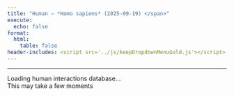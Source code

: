 ```yaml
---
title: "Human – *Homo sapiens* (2025-09-19) </span>"
execute:
  echo: false
format:
  html:
    table: false
header-includes: <script src='../js/keepDropdownMenuGold.js'></script>
---
```


***

```{=html}

<div id="loading-widget" class="loading-container">
  <div class="loading-spinner"></div>
  <div class="loading-text">Loading human interactions database...</div>
  <div class="loading-subtext">This may take a few moments</div>
</div>

<div id="table-content" style="opacity: 0;">
<!-- Injected automatically via Jinja -->
<link rel="stylesheet" href="https://cdn.datatables.net/1.13.6/css/jquery.dataTables.min.css">
<link rel="stylesheet" href="https://cdn.datatables.net/buttons/2.4.1/css/buttons.dataTables.min.css">
<link rel="stylesheet" href="https://cdn.datatables.net/responsive/2.5.0/css/responsive.dataTables.min.css">
<link rel="stylesheet" href="https://cdn.datatables.net/select/1.7.0/css/select.dataTables.min.css">
<link rel="stylesheet" href="https://cdnjs.cloudflare.com/ajax/libs/font-awesome/6.0.0-beta3/css/all.min.css">
<style>
    .dt-buttons {
        position: relative;
        z-index: 2; /* Your original value */
    }
    
    .dt-button-collection {
        z-index: 101; /* Your original value */
    }
    
    /* Mobile-only fixes for button collection */
    @media (max-width: 768px) {
        .dt-button-collection {
            z-index: 9999 !important;
            position: fixed !important;
            top: 10% !important; /* Move down from top to prevent cutting */
            left: 50% !important;
            transform: translateX(-50%) !important; /* Only horizontal centering */
            max-height: 80vh !important;
            max-width: 95vw !important;
            overflow-y: auto !important;
            box-shadow: 0 4px 12px rgba(0,0,0,0.15) !important;
            border-radius: 4px !important;
        }
        
        /* Ensure DataTable wrapper doesn't clip the dropdown */
        .dataTables_wrapper {
            overflow: visible !important;
        }
        
        /* Center-align and make buttons wrap properly */
        .dataTables_wrapper .dt-buttons {
            float: none !important;
            display: flex !important;
            flex-wrap: wrap !important;
            justify-content: center !important; /* Center align buttons */
            gap: 5px !important;
            width: 100% !important;
            max-width: 100% !important;
            overflow: visible !important;
        }
        
        /* Make individual buttons responsive */
        .dt-buttons .dt-button {
            flex: 0 1 auto !important;
            min-width: 0 !important;
            white-space: nowrap !important;
            font-size: 0.8rem !important;
            padding: 0.3rem 0.5rem !important;
        }
        
        .selection-counter {
            float: right;
            display: block;
            margin: 10px 10px 10px 0;
            text-align: right;
        }
    }
    
    /* Your existing styles with z-index adjustments */
    :root {
        --table-underline-offset: 1px;
        --table-underline-thickness: 1px;
        --table-line-height: 1.1;
    }
    
    table.dataTable {
        --underline-offset: var(--table-underline-offset);
        --underline-thickness: var(--table-underline-thickness);
        line-height: var(--table-line-height);
    }
    
    table.dataTable thead th {
        font-size: 90% !important;
    }
    
    table.dataTable tbody td {
        font-size: 90% !important;
    }
    
    table.dataTable.compact tbody td {
        padding-top: 5px !important;
        padding-bottom: 5px !important;
    }
    
    input[type="text"]::placeholder {
        font-style: italic;
        font-size: 80%;
    }
    
    .dataTables_wrapper .dataTables_info {
        font-weight: bold;
        margin-left: 0px !important;
        padding-top: 8px !important;
        clear: none !important;
    }
    
    .dataTables_wrapper .dt-buttons {
        float: left !important;
    }
    
    #top_info_display {
        float: none !important;
        text-align: right;
    }
    
    .selection-counter {
        color: #1f4eb6;
        font-weight: bold;
        font-size: 80%;
        float: right;
        margin-top: 8px;
        margin-right: 0px;
        padding: 5px 10px;
        background: #f9f9f9;
        border: 1px solid #ddd;
        border-radius: 4px;
        clear: right;
        text-align: right;
    }
    
    @media (max-width: 768px) {
        .selection-counter {
            float: right;
            display: block;
            margin: 10px 10px 10px 0;
            text-align: right;
        }
    }
    
    .top-controls-container {
        display: flex;
        align-items: center;
        justify-content: space-between;
        width: 100%;
        margin-bottom: 10px;
    }
    
    .buttons-container {
        display: flex;
        align-items: center;
        gap: 5px;
        flex-wrap: wrap;
    }
    
    @media (max-width: 768px) {
        .top-controls-container {
            flex-direction: column;
            align-items: flex-start;
            gap: 10px;
        }
    }
    
    .dataTables_wrapper .dt-layout-row.dt-layout-top .dt-layout-cell.dt-start {
        display: flex;
        align-items: center;
        flex-wrap: wrap;
        gap: 2px;
    }
    
    .custom-info-container {
        display: inline-flex;
        align-items: center;
        gap: 5px;
    }
    
    .custom-info-container .fa-solid {
        font-size: 1em;
        color: darkgreen;
    }
    
    .dataTables_wrapper .dt-buttons {
        display: inline-flex;
        gap: 5px;
    }
    
    /* Checkbox styles remain the same */
    table.dataTable tbody tr.selected td.select-checkbox::after {
        content: '✓';
        font-size: 0.8rem;
        color: #333;
        font-weight: bold;
        position: absolute;
        top: 50%;
        left: 50%;
        transform: translate(-50%, -50%);
        line-height: 1;
        pointer-events: none;
    }
    
    table.dataTable.compact>tbody>tr.selected>td.select-checkbox:after, 
    table.dataTable.compact>tbody>tr.selected>th.select-checkbox:after{
        margin-top: -0.025rem;
        margin-left: -0.05rem;
    }
    
    table.dataTable td.select-checkbox::before {
        position: relative;
    }
    
    table.dataTable td.select-checkbox {
        text-align: center;
        vertical-align: middle;
        padding: 0.5rem;
        width: 3.5rem;
        min-width: 2.5rem;
        position: relative;
    }
    
    table.dataTable tbody tr.selected td.select-checkbox::before {
        background: #f0f8ff;
        border-color: #337ab7;
    }
    
    table.dataTable.compact>tbody>tr>td.select-checkbox:before,
    table.dataTable.compact>tbody>tr>th.select-checkbox:before {
        margin-top: -0.3rem;
    }
    
    @media (max-width: 768px) {
        table.dataTable td.select-checkbox {
            padding: 0.25rem;
            width: 2rem;
            min-width: 1.5rem;
        }
    
        table.dataTable td.select-checkbox::before {
            width: 0.8rem;
            height: 0.8rem;
        }
        
        table.dataTable.compact>tbody>tr>td.select-checkbox:before,
        table.dataTable.compact>tbody>tr>th.select-checkbox:before {
            margin-top: -0.4rem;
        }
    
        table.dataTable tbody tr.selected td.select-checkbox::after {
            font-size: 0.7rem;
        }
    }
    
    /* Additional mobile fix for very small screens */
    @media (max-width: 480px) {
        .selection-counter {
            float: left;
            display: block;
            text-align: left;
            margin: 0 0 5px 0 !important;
        }
         .dt-button-collection {
            z-index: 10000 !important;
            position: fixed !important;
            max-width: 90vw; /* Prevent it from being too wide */
        }
        
    /* Make individual buttons full width on very small screens */
        .buttons-container {
            flex-direction: column; !important;
            width: 100%; /* Take full width */
            gap: 5px;
        }
        
        .dt-buttons {
            width: 100% !important; /* Full width for button container */
            display: flex !important;
            flex-direction: column !important; /* Stack buttons vertically */
            gap: 5px;
        }
        
        .dt-button {
            width: 100% !important; /* Each button takes full width */
            box-sizing: border-box;
            white-space: nowrap !important;
        }
        
        table.dataTable td.select-checkbox {
            padding: 0.2rem;
            width: 1.5rem;
            min-width: 1.2rem;
        }
    
        table.dataTable td.select-checkbox::before {
            width: 0.5rem;
            height: 0.5rem;
        }
    
        table.dataTable tbody tr.selected td.select-checkbox::after {
            font-size: 0.6rem;
        }
        
        input[type="text"]::placeholder {
            font-size: 60% !important;
        }
    }
    
    .dataTables_filter {
        display: none !important;
    }
</style>

<table id="human-table" class="display nowrap cell-border compact" style="width:100%">
    <thead></thead>
    <tfoot></tfoot>
</table>

<script src="https://code.jquery.com/jquery-3.7.0.min.js"></script>
<script src="https://cdn.datatables.net/1.13.6/js/jquery.dataTables.min.js"></script>
<script src="https://cdn.datatables.net/responsive/2.5.0/js/dataTables.responsive.min.js"></script>
<script src="https://cdn.datatables.net/buttons/2.4.1/js/dataTables.buttons.min.js"></script>
<script src="https://cdn.datatables.net/buttons/2.4.1/js/buttons.colVis.min.js"></script>
<script src="https://cdn.datatables.net/select/1.7.0/js/dataTables.select.min.js"></script>

<script src="https://cdnjs.cloudflare.com/ajax/libs/jszip/3.10.1/jszip.min.js"></script>

<script src="https://cdn.datatables.net/buttons/2.4.1/js/buttons.html5.min.js"></script>
<script src="https://cdn.datatables.net/buttons/2.4.1/js/buttons.copy.min.js"></script>


<script>

$.getJSON("../JSON/human_gene_pair.json", function(data) {

    const columns = [
  {
    "data": "Interaction_ID",
    "title": "<span title=\"Unique ConnectomeDB ID for each ligand\u2013receptor pair\">Interaction ID</span>"
  },
  {
    "data": "LR_Pair",
    "title": "<span title=\"Ligand-receptor Pair\">LR Pair</span>"
  },
  {
    "data": "Evidence",
    "title": "<span title=\"Direct: experimentally verified; Inferred: inferred from orthology\">Evidence</span>"
  },
  {
    "data": "AI_summary",
    "title": "<span title=\"Click the icon below to run Perplexity on the Human LR pair\">AI summary</span>"
  },
  {
    "data": "Ligand_Symbols",
    "title": "<span title=\"Official gene symbol (aliases, old names)\">Ligand Symbols</span>"
  },
  {
    "data": "Receptor_Symbols",
    "title": "<span title=\"Official gene symbol (aliases, old names)\">Receptor Symbols</span>"
  },
  {
    "data": "Ligand_HGNC_ID",
    "title": "<span title=\"HGNC gene ID for the ligand (link to HGNC)\">Ligand HGNC ID</span>"
  },
  {
    "data": "Receptor_HGNC_ID",
    "title": "<span title=\"HGNC gene ID for the receptor (link to HGNC)\">Receptor HGNC ID</span>"
  },
  {
    "data": "Ligand_ENSEMBL_ID",
    "title": "<span title=\"ENSEMBL gene ID for the ligand (link to ENSEMBL)\">Ligand ENSEMBL ID</span>"
  },
  {
    "data": "Receptor_ENSEMBL_ID",
    "title": "<span title=\"ENSEMBL gene ID for the receptor (link to ENSEMBL)\">Receptor ENSEMBL ID</span>"
  },
  {
    "data": "Human_Ligand_Symbols",
    "title": "<span title=\"Official gene symbol (aliases, old names)\">Human Ligand Symbols</span>"
  },
  {
    "data": "Human_Receptor_Symbols",
    "title": "<span title=\"Official gene symbol (aliases, old names)\">Human Receptor Symbols</span>"
  },
  {
    "data": "Ligand_Location",
    "title": "<span title=\"Location based on the predicted subcellular localization of the human proteome\">Ligand Location</span>"
  },
  {
    "data": "Receptor_Location",
    "title": "<span title=\"Location based on the predicted subcellular localization of the human proteome\">Receptor Location</span>"
  }
];

    // Build header HTML - add checkbox column back
    // Set the header for the first column to 'Copy' with a tooltip
    var headerHtml = '<tr><th title="Tick boxes for rows to download via the CSV/Excel buttons">Select</th>';
    columns.forEach(function(col) {
        headerHtml += '<th>' + (col.title || col.data || '') + '</th>';
    });
    headerHtml += '</tr>';
    $('#human-table thead').html(headerHtml);

    // // Calculate hidden columns based on total column count (adjust for checkbox column)
    var totalColumns = columns.length + 1; // +1 for checkbox column
    // // The original columns 4 and 5 (indices 3 and 4 in the `columns` array)
    // // become indices 4 and 5 after the checkbox column is prepended.
    // // var hiddenColumns = [3, 4]; // Hide original columns 3 and 4
    // var hiddenColumns = []; // Hide original columns 3 and 4

    // // NO NEED for now --- Add last 2 columns to hidden list (adjust this number as needed)
    // // Remember to adjust for the prepended checkbox column
    // for (var i = 2; i > 0; i--) {
    //     if (totalColumns - i >= 0) {
    //         hiddenColumns.push(totalColumns - i);
    //     }
    // }
    // Find column indices by name
    var hiddenColumnNames = ["Ligand XX ID", "Receptor XX ID", 'Human_Ligand_Symbols', 'Human_Receptor_Symbols'];
    var hiddenColumns = [];
    columns.forEach(function(column, index) {
        if (hiddenColumnNames.includes(column.name) || hiddenColumnNames.includes(column.title) || hiddenColumnNames.includes(column.data)) {
            hiddenColumns.push(index + 1); // +1 to account for checkbox column
        }
    });

    console.log('Hidden columns by name:', hiddenColumns);
    

    // Remove duplicates
    // hiddenColumns = [...new Set(hiddenColumns)];

    // console.log('Total columns:', totalColumns);
    // console.log('Hidden columns:', hiddenColumns);

    var table = $('#human-table').DataTable({
        data: data,
        columns: [
            {
                data: null,
                defaultContent: '',
                orderable: false,
                className: 'select-checkbox',
                width: '20px'
            }
        ].concat(columns), // Add checkbox column as first column
        scrollX: true,
        fixedHeader: false,
        fixedColumns: {
            start: 1,
        },
        autoWidth: true,
        responsive: false,
        dom: 'Bfrtip',
        searching: true,
        select: {
            style: 'multi',
            selector: 'td:first-child',
            info: false //to remove flashing of XX rows selected
        },
        lengthMenu: [[15, 25, 50, 100, -1], ["15", "25", "50", "100", "All"]],
        buttons: [
            { extend: 'pageLength', 
              text: function(dt, button, config) {
                return 'Show ' + dt.page.len() + ' Rows';
            } },
            { extend: 'colvis', text: 'Display Columns' },
            { extend: 'selectAll', text: 'Select All',
                action: function(e, dt, node, config) {
                    $.fn.dataTable.ext.buttons.selectAll.action.call(this, e, dt, node, config);
                    setTimeout(function() {
                        updateInfoDisplay();
                    }, 100);
                }
            },
            { extend: 'selectNone', text: 'Deselect All',
                action: function(e, dt, node, config) {
                    $.fn.dataTable.ext.buttons.selectNone.action.call(this, e, dt, node, config);
                    setTimeout(function() {
                        updateInfoDisplay();
                    }, 100);
                }
            },
            {
                extend: 'csvHtml5',
                filename: 'ConnectomeDB2025_human',
                exportOptions: {
                    columns: ':visible:not(:first-child)', // Export only visible columns, excluding checkbox
                    format: {
                        body: function(data, row, column, node) {
                            // Detect A.I. summary column by the chat bubble icon Perplexity instead of column position
                            if (data && data.toString().includes('Perplexity') && data.toString().includes('<a ') && data.toString().includes('href=')) {
                                var $temp = $('<div>').html(data);
                                var href = $temp.find('a').attr('href');
                                return href ? encodeURI(href) : data;
                            }
                            // For all other columns, strip HTML tags
                            return data.replace ? data.replace(/<[^>]*>/g, '') : data;
                        }
                    }
                },
                action: function(e, dt, button, config) {
                    var selectedRows = dt.rows('.selected').count();
                    if (selectedRows > 0) {
                        config.exportOptions.modifier = { selected: true };
                    } else {
                        config.exportOptions.modifier = { page: 'all', search: 'none' };
                    }
                    $.fn.dataTable.ext.buttons.csvHtml5.action.call(this, e, dt, button, config);
                }
            },
            {
                extend: 'excelHtml5',
                filename: 'ConnectomeDB2025_human',
                title: null,
                exportOptions: {
                    columns: ':visible:not(:first-child)', // Export only visible columns, excluding checkbox
                    format: {
                        body: function(data, row, column, node) {
                            // Detect A.I. summary column by the chat bubble icon Perplexity instead of column position
                            if (data && data.toString().includes('Perplexity') && data.toString().includes('<a ') && data.toString().includes('href=')) {
                                var $temp = $('<div>').html(data);
                                var href = $temp.find('a').attr('href');
                                return href ? encodeURI(href) : data;
                            }
                            return data.replace ? data.replace(/<[^>]*>/g, '') : data;
                        }
                    }
                },
                action: function(e, dt, button, config) {
                    var selectedRows = dt.rows('.selected').count();
                    if (selectedRows > 0) {
                        config.exportOptions.modifier = { selected: true };
                    } else {
                        config.exportOptions.modifier = { page: 'all', search: 'none' };
                    }
                    $.fn.dataTable.ext.buttons.excelHtml5.action.call(this, e, dt, button, config);
                }
            }
        ],
        columnDefs: [
            {
                orderable: false,
                className: 'select-checkbox',
                targets: 0
            },
            // Adjusted for checkbox column: Original column 11 is index 12
            { "className": "dt-center", "targets": [4] },
            // Adjusted for checkbox column: Original columns 5 and 6 are now at indices 5 and 6
            { "width": "275px", "targets": [5, 6] },
            { "visible": false, "targets": hiddenColumns }
        ],
        initComplete: function () {
            var api = this.api();
            $('.dataTables_wrapper .dt-layout-row.dt-layout-top .dt-layout-cell.dt-end').append('<div class="dataTables_info" id="top_info_display"></div>');

             // ADD THIS LINE: Create separate selection counter
            $('.dt-buttons').after('<div class="selection-counter" id="selection_counter">0 rows selected</div>');
        
            // --- Adjust your updateInfoDisplay function ---
            window.updateInfoDisplay = function() {
                var info = api.page.info();
                var selectedCount = api.rows('.selected').count();
                var filteredCount = api.rows({ search: 'applied' }).count();
                var totalCount = api.rows().count();
        
                var infoText = `Showing ${info.start + 1} to ${info.end} of ${filteredCount} entries`;
        
                if (filteredCount !== totalCount) {
                    infoText += ` (filtered from ${totalCount} total entries)`;
                }
        
                if (selectedCount > 0) {
                    var selectedInFiltered = api.rows({ search: 'applied' }).nodes().to$().filter('.selected').length;
                    infoText += ` - ${selectedInFiltered} rows selected`;
                }
        
                // Update BOTH the original (bottom) and the cloned (top) info elements
                // Make sure to update the one with the new ID for the top display
                $('#top_info_display_clone_2').html(infoText); // Update the cloned one
                $('.dataTables_wrapper .dataTables_info').html(infoText); // This will update the original bottom one
            };

            // ADD THIS: Simple counter update function
                window.updateSelectionCounter = function() {
                    var selectedCount = api.rows('.selected').count();
                    var filteredCount = api.rows({ search: 'applied' }).count();
                    var totalCount = api.rows().count();
                    
                    if (selectedCount > 0) {
                        var selectedInFiltered = api.rows({ search: 'applied' }).nodes().to$().filter('.selected').length;
                        $('#selection_counter').text(selectedInFiltered + ' rows selected');
                        $('#selection_counter').show();
                    } else {
                        $('#selection_counter').text('0 rows selected');
                    }
                };

            
            window.updateButtonText = function() {
                var filteredCount = api.rows({ search: 'applied' }).count();
                var totalCount = api.rows().count();
                
                if (filteredCount === totalCount) {
                    $('.buttons-select-all').text('Select All (' + totalCount + ')');
                } else {
                    $('.buttons-select-all').text('Select All Filtered (' + filteredCount + ')');
                }
            };

            // Add this event listener
            api.on('draw.dt select.dt deselect.dt', function() {
                setTimeout(updateButtonText, 100);
                setTimeout(updateInfoDisplay, 100);
                setTimeout(updateSelectionCounter, 100); // ADD THIS LINE
            });

            updateInfoDisplay(); // Call it once after setup
            updateSelectionCounter(); // ADD THIS LINE

            // Wait for DOM to be ready, then add filter
            setTimeout(function() {
                // Create a filter container directly above the table and headers
                var filterContainer = $('<div id="column-filters" style="background: white; padding-left: 0px; padding-right: 0px; padding-bottom: 10px; border: 0px solid #ddd; margin-bottom: 1px; width: 100%;"></div>');
                $('#human-table').closest('.dataTables_wrapper').prepend(filterContainer);

                // Append a style block with media query for smaller screens
                $('head').append(`
                    <style>
                        @media (max-width: 480px) { /* Adjust breakpoint as needed for "mobile" */
                            .mobile-tiny-input { /* Add a class to your input for targeting */
                                font-size: 0.8rem !important; /* Make font smaller */
                                padding: 5px !important;       /* Reduce padding */
                            }
                        }
                    </style>
                `);

                var filterDiv = $('<div style="max-width: 100%;"></div>');
                var label = $('<label></label>');

                // Create input without datalist (no autofill)
                var input = $('<input type="text" placeholder="Search Ligand(s) / Receptor(s): i.e. ACE, BK-2, CD24, EGFR, kuz" />') // Updated placeholder
                    .css({
                        'width': '100%',
                        'padding': '8px',
                        'font-size': '1.1rem',
                        'border': '1px solid #ccc',
                        'border-radius': '4px'
                    })
                    .addClass('mobile-tiny-input') // Add the class for mobile styling
                    .on('input keyup', function () {
                        var val = this.value;

                        // Remove any existing custom search
                        while($.fn.dataTable.ext.search.length > 0) {
                            $.fn.dataTable.ext.search.pop();
                        }

                        if (val === '') {
                            // If empty, don't add any custom search and reset ordering
                            api.order([]); // Remove custom ordering
                            api.draw();
                        } else {
                            const searchTerms = val.split(',').map(term => term.trim().toLowerCase()).filter(term => term !== '');

                            if (searchTerms.length > 0) {
                                // Use safe column names to search in Ligand_Symbols and Receptor_Symbols columns
                                $.fn.dataTable.ext.search.push(function(settings, data, dataIndex) {
                                    // Get the full row data object to access by safe column name
                                    var rowData = table.row(dataIndex).data();
                                    
                                    var ligandSymbols = rowData['Ligand_Symbols'] ? rowData['Ligand_Symbols'].toString().replace(/<[^>]*>/g, '').toLowerCase() : '';
                                    var receptorSymbols = rowData['Receptor_Symbols'] ? rowData['Receptor_Symbols'].toString().replace(/<[^>]*>/g, '').toLowerCase() : '';
                                    
                                    console.log("Searching for:", searchTerms);
                                    console.log("Ligand Symbols:", ligandSymbols);
                                    console.log("Receptor Symbols:", receptorSymbols);

                                    return searchTerms.some(term =>
                                        ligandSymbols.includes(term) || receptorSymbols.includes(term)
                                    );
                                });

                                // After filtering, apply the custom sort.
                                api.draw();
                            } else {
                                api.order([]); // Remove custom ordering if no valid search terms
                                api.draw();
                            }
                        }
                    });

                filterDiv.append(label).append(input);
                filterContainer.append(filterDiv);
            }, 100);
        } 
    });

    // FIXED: Custom sort function to use column indices instead of names
    api.on('order.dt search.dt', function () {
        var searchVal = $('#column-filters input[type="text"]').val();

        if (searchVal && searchVal.trim() !== '') {
            const searchTerms = searchVal
                .split(',')
                .map(term => term.trim().toLowerCase())
                .filter(term => term !== '');

            if (searchTerms.length === 0) return;

            // Get current order information from DataTables
            var currentOrder = api.order();
            var isCustomSearchActive = true;

            // Check if user is trying to sort by a specific column
            if (currentOrder.length > 0) {
                var sortColumnIndex = currentOrder[0][0];
                var sortDirection = currentOrder[0][1]; // 'asc' or 'desc'
                
                // If sorting by a column other than our search columns (Ligand_Symbols or Receptor_Symbols), 
                // let DataTables handle it normally
                if (sortColumnIndex !== 5 && sortColumnIndex !== 6) {
                    isCustomSearchActive = false;
                }
            }

            if (isCustomSearchActive) {
                api.rows().sort(function (rowIdxA, rowIdxB) {
                    let scoreA = 0;
                    let scoreB = 0;

                    const rowDataA = api.row(rowIdxA).data();
                    const rowDataB = api.row(rowIdxB).data();

                    const normalize = str =>
                        str ? str.toString().replace(/<[^>]*>/g, '').toLowerCase().trim() : '';

                    // Use safe column names to access data
                    const valuesA = [normalize(rowDataA['Ligand_Symbols']), normalize(rowDataA['Receptor_Symbols'])];
                    const valuesB = [normalize(rowDataB['Ligand_Symbols']), normalize(rowDataB['Receptor_Symbols'])];

                    searchTerms.forEach(term => {
                        valuesA.forEach(value => {
                            if (value === term) scoreA -= 1000;
                            else if (value.startsWith(term + ',')) scoreA -= 950;
                            else if (value.startsWith(term + ' ')) scoreA -= 900;
                            else if (value.includes('(' + term + ')')) scoreA -= 850;
                            else if (value.includes(term + ' ()')) scoreA -= 800;
                            else if (value.startsWith(term)) scoreA -= 700;
                            else if (value.includes(term)) scoreA -= 100;
                        });

                        valuesB.forEach(value => {
                            if (value === term) scoreB -= 1000;
                            else if (value.startsWith(term + ',')) scoreB -= 950;
                            else if (value.startsWith(term + ' ')) scoreB -= 900;
                            else if (value.includes('(' + term + ')')) scoreB -= 850;
                            else if (value.includes(term + ' ()')) scoreB -= 800;
                            else if (value.startsWith(term)) scoreB -= 700;
                            else if (value.includes(term)) scoreB -= 100;
                        });
                    });

                    return scoreA - scoreB;
                });
            }
        } else {
            // When no search is active, let DataTables handle sorting normally
            // Don't override with custom sorting
        }
    });

    // Event listener for when the search input is cleared manually
    $('#column-filters input[type="text"]').on('input', function() {
        if (this.value === '') {
            // When cleared, the 'search.dt' event handler above will reset the order
            table.draw();
        }
    });

});

</script>
</div>

<script>
// This script waits for the actual JSON data to load, not just a fixed delay
document.addEventListener('DOMContentLoaded', function() {
    // The script will be triggered when the JSON actually finishes loading
    // We'll add this to the end of the $.getJSON success callback in the table_block
    
    // Fallback: if nothing happens after 5 sec, show the table anyway
    setTimeout(function() {
        if (document.getElementById('table-content').style.opacity == '0') {
            document.getElementById('loading-widget').style.display = 'none';
            document.getElementById('table-content').style.opacity = '1';
        }
    }, 5000);
});

// Function to hide loading - will be called from the DataTable initialization
function hideLoadingShowTable() {
    document.getElementById('loading-widget').style.display = 'none';
    document.getElementById('table-content').style.opacity = '1';
}
</script>


```